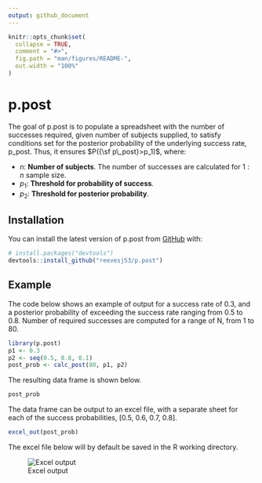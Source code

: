 ```yaml
---
output: github_document
---
```


<!-- README.md is generated from README.Rmd. Please edit that file -->

```r
knitr::opts_chunk$set(
  collapse = TRUE,
  comment = "#>",
  fig.path = "man/figures/README-",
  out.width = "100%"
)
```

# p.post

<!-- badges: start -->
<!-- badges: end -->

The goal of p.post is to populate a spreadsheet with the number of successes required, given number of subjects \eqn{n} supplied, to satisfy conditions set for the posterior probability of the underlying success rate, p_post.  Thus, it ensures $P({\sf p\_post}>p_1)$, where: 

* $n$: **Number of subjects**.  The number of successes are calculated for $1:n$ sample size.
* $p_1$: **Threshold for probability of success**.
* $p_2$: **Threshold for posterior probability**.

## Installation

You can install the latest version of p.post from [GitHub](https://github.com/) with:

``` r
# install.packages("devtools")
devtools::install_github("reevesj53/p.post")
```
## Example
The code below shows an example of output for a success rate of 0.3, and a posterior probability of exceeding the success rate ranging from 0.5 to 0.8.  Number of required successes are computed for a range of N, from 1 to 80.

```r
library(p.post)
p1 <- 0.3
p2 <- seq(0.5, 0.8, 0.1)
post_prob <- calc_post(80, p1, p2)
```
The resulting data frame is shown below.
```r
post_prob
```
The data frame can be output to an excel file, with a separate sheet for each of the success probabilities, [0.5, 0.6, 0.7, 0.8].
```r
excel_out(post_prob)
```
The excel file below will by default be saved in the R working directory.

![Excel output](/man/figures/excel.png)
